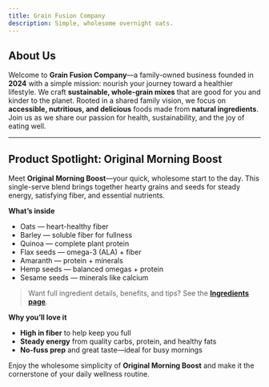 ```yaml
---
title: Grain Fusion Company
description: Simple, wholesome overnight oats.
---
```


## About Us

Welcome to **Grain Fusion Company**—a family-owned business founded in **2024** with a simple mission: nourish your journey toward a healthier lifestyle. We craft **sustainable, whole-grain mixes** that are good for you and kinder to the planet. Rooted in a shared family vision, we focus on **accessible, nutritious, and delicious** foods made from **natural ingredients**. Join us as we share our passion for health, sustainability, and the joy of eating well.

---

## Product Spotlight: Original Morning Boost

Meet **Original Morning Boost**—your quick, wholesome start to the day. This single-serve blend brings together hearty grains and seeds for steady energy, satisfying fiber, and essential nutrients.

**What’s inside**
- Oats — heart-healthy fiber
- Barley — soluble fiber for fullness
- Quinoa — complete plant protein
- Flax seeds — omega-3 (ALA) + fiber
- Amaranth — protein + minerals
- Hemp seeds — balanced omegas + protein
- Sesame seeds — minerals like calcium

> Want full ingredient details, benefits, and tips? See the **[Ingredients page](/ingredients/list/)**.

**Why you’ll love it**
- **High in fiber** to help keep you full
- **Steady energy** from quality carbs, protein, and healthy fats
- **No-fuss prep** and great taste—ideal for busy mornings

Enjoy the wholesome simplicity of **Original Morning Boost** and make it the cornerstone of your daily wellness routine.
